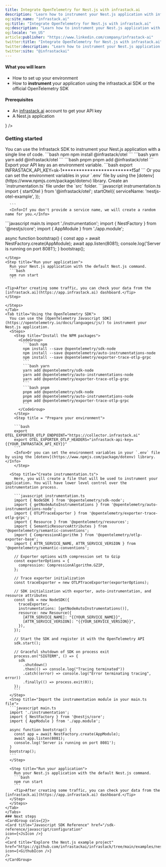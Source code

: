 ```yaml
---
title: Integrate OpenTelemetry for Nest.js with infrastack.ai
description: 'Learn how to instrument your Nest.js application with infrastack.ai and OpenTelemetry for comprehensive observability and performance insights.'
og:site_name: "infrastack.ai"
og:title: "Integrate OpenTelemetry for Nest.js with infrastack.ai"
og:description: "Learn how to instrument your Nest.js application with infrastack.ai and OpenTelemetry for comprehensive observability and performance insights."
og:locale: "en_US"
article:publisher: "https://www.linkedin.com/company/infrastack-ai"
twitter:title: "Integrate OpenTelemetry for Nest.js with infrastack.ai"
twitter:description: "Learn how to instrument your Nest.js application with infrastack.ai and OpenTelemetry for comprehensive observability and performance insights."
twitter:site: "@infrastackai"
---
```



#### What you will learn
- How to set up your environment
- How to <Tooltip tip="To make an application observable, it must be instrumented: That is, code from the system's components must emit traces, metrics, and logs."> **instrument** </Tooltip> your application using the infrastack.ai SDK or the official OpenTelemetry SDK
#### Prerequisites
- An [infrastack.ai](https://app.infrastack.ai) account to get your API key
- A Nest.js application

<CardGroup cols={1}>
  <Card title="Follow the example project on GitHub" href="https://github.com/infrastackai/infrastack/tree/main/examples/nestjs"
  icon={<GithubIcon />}
  />
</CardGroup>

### Getting started

<Tabs>
<Tab title="Using the Infrastack SDK">
You can use the Infrastack SDK to instrument your Nest.js application with a single line of code.
<Steps>

  <Step title="Install the NPM package">
   <CodeGroup>
  ```bash npm
  npm install @infrastack/otel
  ```
  ```bash yarn
  yarn add @infrastack/otel
  ```
  ```bash pnpm
  pnpm add @infrastack/otel
  ```
  </CodeGroup>
  </Step>
 
  <Step title="Prepare your environment">
  Export your API key as an environment variable.
  ```bash
  export INFRASTACK_API_KEY=sk-1*************************f5af
  ```
   <Info>Or you can set the environment variables in your `.env` file by using the [dotenv](https://www.npmjs.com/package/dotenv) library.</Info>

  </Step>

  <Step title="Create instrumentation.ts">
  Create an `instrumentation.ts` file under the `src` folder.
      ```javascript instrumentation.ts
      import { startOtel } from '@infrastack/otel';
      startOtel({
        serviceName: 'nestjs-otel-example',
      });

      ```
      <Info>If you don't provide a service name, we will create a random name for you.</Info>
  </Step>
  <Step title="Import the instrumentation module in your main.ts file">
  ```javascript main.ts
  import './instrumentation';
  import { NestFactory } from '@nestjs/core';
import { AppModule } from './app.module';

  async function bootstrap() {
    const app = await NestFactory.create(AppModule);
    await app.listen(8081);
    console.log('Server is running on port 8081');
  }
  bootstrap();
  ```
  </Step>
  <Step title="Run your application">
    Run your Nest.js application with the default Nest.js command.
    ```bash
    npm run start
    ```

  <Tip>After creating some traffic, you can check your data from the [infrastack.ai](https://app.infrastack.ai) dashboard.</Tip>
  </Step>

</Steps>
</Tab>
  <Tab title="Using the OpenTelemetry SDK">
    You can use the [OpenTelemetry Javascript SDK](https://opentelemetry.io/docs/languages/js/) to instrument your Nest.js application.
    <Steps>
      <Step title="Install the NPM packages">
        <CodeGroup>
          ```bash npm
          npm install --save @opentelemetry/sdk-node
          npm install --save @opentelemetry/auto-instrumentations-node
          npm install --save @opentelemetry/exporter-trace-otlp-grpc
          ```
          ```bash yarn
          yarn add @opentelemetry/sdk-node
          yarn add @opentelemetry/auto-instrumentations-node
          yarn add @opentelemetry/exporter-trace-otlp-grpc
          ```
          ```bash pnpm
          pnpm add @opentelemetry/sdk-node
          pnpm add @opentelemetry/auto-instrumentations-node
          pnpm add @opentelemetry/exporter-trace-otlp-grpc
          ```
        </CodeGroup>
      </Step>
      <Step title = "Prepare your environment">
     
      ```bash
      export OTEL_EXPORTER_OTLP_ENDPOINT="https://collector.infrastack.ai"
      export OTEL_EXPORTER_OTLP_HEADERS="infrastack-api-key={{YOUR_INFRASTACK_API_KEY}}"
      ```
      <Info>Or you can set the environment variables in your `.env` file by using the [dotenv](https://www.npmjs.com/package/dotenv) library.</Info>
      </Step>

    <Step title="Create instrumentation.ts">
      Here, you will create a file that will be used to instrument your application. You will have lower level control over the instrumentation process.
        
      ```javascript instrumentation.ts
      import { NodeSDK } from '@opentelemetry/sdk-node';
      import { getNodeAutoInstrumentations } from '@opentelemetry/auto-instrumentations-node';
      import { OTLPTraceExporter } from '@opentelemetry/exporter-trace-otlp-grpc';
      import { Resource } from '@opentelemetry/resources';
      import { SemanticResourceAttributes } from '@opentelemetry/semantic-conventions';
      import { CompressionAlgorithm } from '@opentelemetry/otlp-exporter-base';
      import { ATTR_SERVICE_NAME, ATTR_SERVICE_VERSION } from '@opentelemetry/semantic-conventions';

      // Exporter options with compression set to Gzip
      const exporterOptions = {
        compression: CompressionAlgorithm.GZIP,
      };

      // Trace exporter initialization
      const traceExporter = new OTLPTraceExporter(exporterOptions);

      // SDK initialization with exporter, auto-instrumentation, and resource attributes
      const sdk = new NodeSDK({
        traceExporter,
        instrumentations: [getNodeAutoInstrumentations()],
        resource: new Resource({
          [ATTR_SERVICE_NAME]: "{{YOUR_SERVICE_NAME}}",
          [ATTR_SERVICE_VERSION]: "{{YOUR_SERVICE_VERSION}}",
        }),
      });

      // Start the SDK and register it with the OpenTelemetry API
      sdk.start();

      // Graceful shutdown of SDK on process exit
      process.on("SIGTERM", () => {
        sdk
          .shutdown()
          .then(() => console.log("Tracing terminated"))
          .catch((error) => console.log("Error terminating tracing", error))
          .finally(() => process.exit(0));
      });
      ```
    </Step>
    <Step title="Import the instrumentation module in your main.ts file">
    ```javascript main.ts
    import './instrumentation';
    import { NestFactory } from '@nestjs/core';
    import { AppModule } from './app.module';

    async function bootstrap() {
      const app = await NestFactory.create(AppModule);
      await app.listen(8081);
      console.log('Server is running on port 8081');
    }
    bootstrap();
    ```
    </Step>

    <Step title="Run your application">
      Run your Nest.js application with the default Nest.js command.
      ```bash
      npm run start
      ```
      <Tip>After creating some traffic, you can check your data from the [infrastack.ai](https://app.infrastack.ai) dashboard.</Tip>
    </Step>
    </Steps>
  </Tab>
</Tabs>
### Next steps
<CardGroup cols={2}>
  <Card title="Javascript SDK Reference" href="/sdk-reference/javascript/configuration" 
  icon={<JsIcon />}
  />
  <Card title="Explore the Nest.js example project" href="https://github.com/infrastackai/infrastack/tree/main/examples/nestjs"
  icon={<GithubIcon />}
  />
</CardGroup>